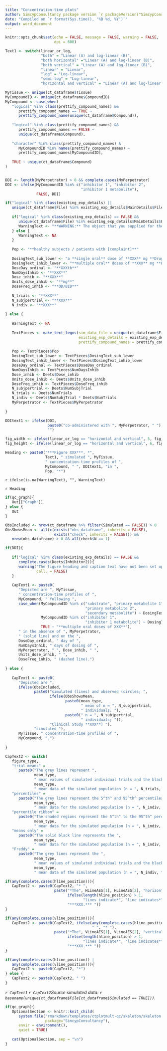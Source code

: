 ```yaml
---
title: "Concentration-time plots"
author: SimcypConsultancy package version `r packageVersion("SimcypConsultancy")`
date: "Compiled on `r format(Sys.time(), '%B %d, %Y')`"
output: word_document
---
```


```r

knitr::opts_chunk$set(echo = FALSE, message = FALSE, warning = FALSE, 
                      dpi = 600)

```

```r

Text1 <- switch(linear_or_log, 
                "both" = "Linear (A) and log-linear (B)",
                "both horizontal" ="Linear (A) and log-linear (B)",
                "both vertical" = "Linear (A) and log-linear (B)",
                "linear" = "Linear", 
                "log" = "Log-linear",
                "semi-log" = "Log-linear", 
                "horizontal and vertical" = "Linear (A) and log-linear (B)")

MyTissue <- unique(ct_dataframe$Tissue)
MyCompoundID <- unique(ct_dataframe$CompoundID)
MyCompound <- case_when(
   "logical" %in% class(prettify_compound_names) &&
      prettify_compound_names == TRUE ~ 
      prettify_compound_name(unique(ct_dataframe$Compound)), 
   
   "logical" %in% class(prettify_compound_names) &&
      prettify_compound_names == FALSE ~ 
      unique(ct_dataframe$Compound), 
   
   "character" %in% class(prettify_compound_names) & 
      MyCompoundID %in% names(prettify_compound_names) ~ 
      prettify_compound_names[MyCompoundID], 
   
   TRUE ~ unique(ct_dataframe$Compound)
)


DDI <- length(MyPerpetrator) > 0 && complete.cases(MyPerpetrator)
DDI <- ifelse(MyCompoundID %in% c("inhibitor 1", "inhibitor 2", 
                                  "inhibitor 1 metabolite"), 
              FALSE, DDI)

if("logical" %in% class(existing_exp_details) ||
   unique(ct_dataframe$File) %in% existing_exp_details$MainDetails$File == FALSE){
   
   if("logical" %in% class(existing_exp_details) == FALSE && 
      unique(ct_dataframe$File) %in% existing_exp_details$MainDetails$File == FALSE){
      WarningText <- "**WARNING:** The object that you supplied for the argument `existing_exp_details` does not contain the file in your concentration-time data, so we can't use it."
   } else {
      WarningText <- NA
   }
   
   Pop <- "**healthy subjects / patients with [complaint]**"
   
   DosingText_sub_lower <- "a **single oral** dose of **XXX** mg **Drug XXX**"
   DosingText_inhib_lower <- "**multiple oral** doses of **XXX** mg **Perpetrator XXX**"
   DoseDay_ordinal <- "**XXXth**"
   NumDaysInhib <- "**XXX**"
   Dose_inhib <- "**XXX**"
   Units_dose_inhib <- "**mg**"
   DoseFreq_inhib <- "**QD/BID**"
   
   N_trials <- "**XXX**"
   N_subjpertrial <- "**XXX**"
   N_indiv <- "**XXX**"
   
} else {
   
   WarningText <- NA
   
   TextPieces <- make_text_legos(sim_data_file = unique(ct_dataframe$File),
                                 existing_exp_details = existing_exp_details, 
                                 prettify_compound_names = prettify_compound_names)
   
   Pop <- TextPieces$Pop
   DosingText_sub_lower <- TextPieces$DosingText_sub_lower
   DosingText_inhib_lower <- TextPieces$DosingText_inhib_lower
   DoseDay_ordinal <- TextPieces$DoseDay_ordinal
   NumDaysInhib <- TextPieces$NumDaysInhib
   Dose_inhib <- Deets$Dose_inhib
   Units_dose_inhib <- Deets$Units_dose_inhib
   DoseFreq_inhib <- TextPieces$DoseFreq_inhib
   N_subjpertrial <- Deets$NumSubjTrial
   N_trials <- Deets$NumTrials
   N_indiv <- Deets$NumSubjTrial * Deets$NumTrials
   MyPerpetrator <- TextPieces$MyPerpetrator
   
}

DDItext1 <- ifelse(DDI, 
                   paste0("co-administered with ", MyPerpetrator, " "), 
                   "")

fig_width <- ifelse(linear_or_log == "horizontal and vertical", 5, fig_width)
fig_height <- ifelse(linear_or_log == "horizontal and vertical", 6, fig_height)

Heading <- paste0("***Figure XXX***. *", 
                  Text1, " simulated ", MyTissue, 
                  " concentration-time profiles of ", 
                  MyCompound, " ", DDItext1, "in ", 
                  Pop, "*")

```

`r ifelse(is.na(WarningText), "", WarningText)`

`r Heading`

```r

if(qc_graph){
   Out[["Graph"]]
} else {
   Out
}

```

```r

ObsIncluded <- nrow(ct_dataframe %>% filter(Simulated == FALSE)) > 0
ObsShowsMean <- all(c(exists("obs_dataframe", inherits = FALSE), 
                      exists("check", inherits = FALSE))) &&
   nrow(obs_dataframe) > 0 && all(check$N == 1)

if(DDI){
   
   if("logical" %in% class(existing_exp_details) == FALSE && 
      complete.cases(Deets$Inhibitor2)){
      warning("The figure heading and caption text have not been set up for when there are two perpetrators in a DDI simulation. Please check and adjust the text carefully.\n", 
              call. = FALSE)
   }
   
   CapText1 <- paste0(
      "Depicted are ", MyTissue,
      " concentration-time profiles of ", 
      MyCompound, " following ", 
      case_when(MyCompoundID %in% c("substrate", "primary metabolite 1", 
                                    "primary metabolite 2",
                                    "secondary metabolite") ~ DosingText_sub_lower, 
                MyCompoundID %in% c("inhibitor 1", 
                                    "inhibitor 1 metabolite") ~ DosingText_inhib_lower, 
                TRUE ~ "**multiple oral doses of XXX**"), 
      " in the absence of ", MyPerpetrator, 
      " (solid line) and on the ", 
      DoseDay_ordinal, " day of ",
      NumDaysInhib, " days of dosing of ",
      MyPerpetrator, " ", Dose_inhib, " ",
      Units_dose_inhib, " ",
      DoseFreq_inhib, " (dashed line).")
   
} else {
   
   CapText1 <- paste0(
      "Depicted are ", 
      ifelse(ObsIncluded, 
             paste0("simulated (lines) and observed (circles; ",  
                    ifelse(ObsShowsMean, 
                           paste0(mean_type, 
                                  " mean of n = ", N_subjpertrial, 
                                  " individuals; "), 
                           paste0(" n = ", N_subjpertrial, 
                                  " individuals; ")),
                    "Clinical Study **XXX**) "),
             "simulated "), 
      MyTissue, " concentration-time profiles of ", 
      MyCompound, ".") 
   
}

CapText2 <- switch(
   figure_type, 
   "trial means" = 
      paste0("The grey lines represent ",
             mean_type, 
             " mean values of simulated individual trials and the black lines portray the ",
             mean_type, 
             " mean data of the simulated population (n = ", N_trials, " trials of ", N_subjpertrial, " subjects per trial)."), 
   "percentiles" = 
      paste0("The grey lines represent the 5^th^ and 95^th^ percentiles and the solid black line the ",
             mean_type, 
             " mean data for the simulated population (n = ", N_indiv, ")."), 
   "percentile ribbon" = 
      paste0("The shaded regions represent the 5^th^ to the 95^th^ percentiles and the solid black line the ",
             mean_type, 
             " mean data for the simulated population (n = ", N_indiv, ")."), 
   "means only" = 
      paste0("The solid black line represents the ", 
             mean_type, 
             " mean data for the simulated population (n = ", N_indiv, ")."), 
   "Freddy" = 
      paste0("The grey lines represent the ", 
             mean_type, 
             " mean values of simulated individual trials and the black lines portray the ",
             mean_type, 
             " mean data of the simulated population (n = ", N_indiv, "). The dashed lines represent the 5^th^ and 95^th^ percentiles."))

if(any(complete.cases(hline_position))){
   CapText2 <- paste0(CapText2, "* ",
                      paste("*The", HLineAES[1], HLineAES[2], "horizontal",
                            ifelse(length(hline_position) > 1, 
                                   "lines indicate*", "line indicates*"), 
                            "***XXX.*** "))
}

if(any(complete.cases(vline_position))){
   CapText2 <- paste0(CapText2, ifelse(any(complete.cases(hline_position)), 
                                       " ", "* "),
                      paste("*The", VLineAES[1], VLineAES[2], "vertical",
                            ifelse(length(hline_position) > 1, 
                                   "lines indicate*", "line indicates*"), 
                            "***XXX.*** "))
}

if(any(complete.cases(hline_position)) |
   any(complete.cases(vline_position))){
   CapText2 <- paste0(CapText2, "*")
} else {
   CapText2 <- paste0(CapText2, " ")
}


```

*`r CapText1` `r CapText2`Source simulated data: `r basename(unique(ct_dataframe$File[ct_dataframe$Simulated == TRUE]))`.*

```r

if(qc_graph){
   OptionalSection <- knitr::knit_child(
      system.file("rmarkdown/templates/ctplotmult-qc/skeleton/skeleton.Rmd",
                  package="SimcypConsultancy"), 
      envir = environment(), 
      quiet = TRUE)
   
   cat(OptionalSection, sep = "\n")
}

```


